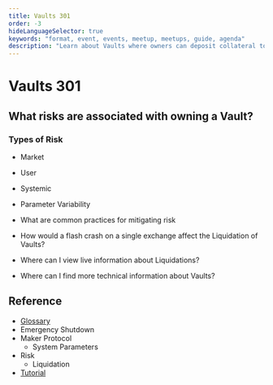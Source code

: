 ```yaml
---
title: Vaults 301
order: -3
hideLanguageSelector: true
keywords: "format, event, events, meetup, meetups, guide, agenda"
description: "Learn about Vaults where owners can deposit collateral to generate Dai."
---
```


# Vaults 301

## What risks are associated with owning a Vault?

### Types of Risk
  - Market
  - User
  - Systemic
  - Parameter Variability

- What are common practices for mitigating risk
- How would a flash crash on a single exchange affect the Liquidation of Vaults?
- Where can I view live information about Liquidations?
- Where can I find more technical information about Vaults?

<Column>

<Box>

## Reference

- [Glossary]()
- Emergency Shutdown
- Maker Protocol
  - System Parameters
- Risk
  - Liquidation
- [Tutorial](/learn/vaults03/vaults-tutorial.mdx/)

</Box>

</Column>